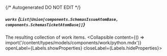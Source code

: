 {/* Autogenerated DO NOT EDIT  */}

##### `works` *{`List[Union[components.SchemasIssueAtomBase, components.SchemasTicketAtomBase]]`}*
The resulting collection of work items.
<Collapsible content={() => import('/content/types/models/components/work/python.mdx')} openLabel={Labels.showProperties} closeLabel={Labels.hideProperties}>
</Collapsible>


